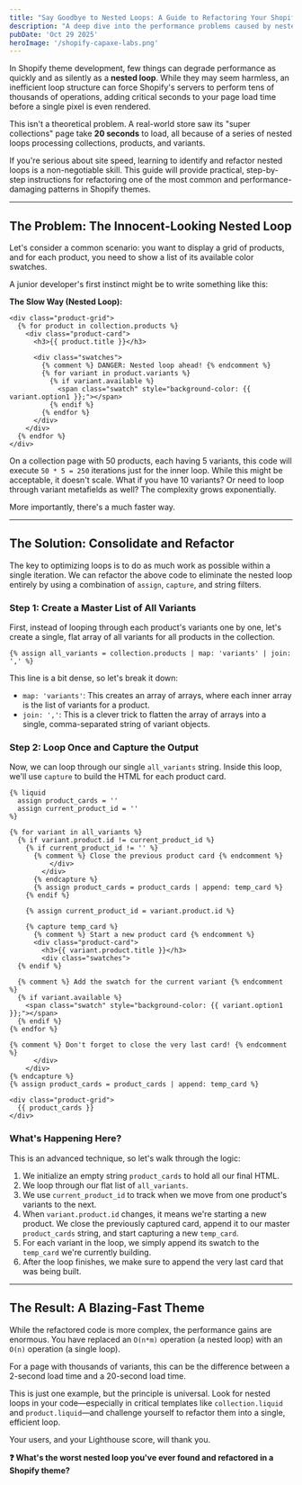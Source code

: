 ```yaml
---
title: "Say Goodbye to Nested Loops: A Guide to Refactoring Your Shopify Liquid"
description: "A deep dive into the performance problems caused by nested loops in Liquid and step-by-step instructions on how to refactor common patterns for a faster theme."
pubDate: 'Oct 29 2025'
heroImage: '/shopify-capaxe-labs.png'
---
```


In Shopify theme development, few things can degrade performance as quickly and as silently as a **nested loop**. While they may seem harmless, an inefficient loop structure can force Shopify's servers to perform tens of thousands of operations, adding critical seconds to your page load time before a single pixel is even rendered.

This isn't a theoretical problem. A real-world store saw its "super collections" page take **20 seconds** to load, all because of a series of nested loops processing collections, products, and variants.

If you're serious about site speed, learning to identify and refactor nested loops is a non-negotiable skill. This guide will provide practical, step-by-step instructions for refactoring one of the most common and performance-damaging patterns in Shopify themes.

---

## **The Problem: The Innocent-Looking Nested Loop**

Let's consider a common scenario: you want to display a grid of products, and for each product, you need to show a list of its available color swatches.

A junior developer's first instinct might be to write something like this:

**The Slow Way (Nested Loop):**
```liquid
<div class="product-grid">
  {% for product in collection.products %}
    <div class="product-card">
      <h3>{{ product.title }}</h3>

      <div class="swatches">
        {% comment %} DANGER: Nested loop ahead! {% endcomment %}
        {% for variant in product.variants %}
          {% if variant.available %}
            <span class="swatch" style="background-color: {{ variant.option1 }};"></span>
          {% endif %}
        {% endfor %}
      </div>
    </div>
  {% endfor %}
</div>
```
On a collection page with 50 products, each having 5 variants, this code will execute `50 * 5 = 250` iterations just for the inner loop. While this might be acceptable, it doesn't scale. What if you have 10 variants? Or need to loop through variant metafields as well? The complexity grows exponentially.

More importantly, there's a much faster way.

---

## **The Solution: Consolidate and Refactor**

The key to optimizing loops is to do as much work as possible within a single iteration. We can refactor the above code to eliminate the nested loop entirely by using a combination of `assign`, `capture`, and string filters.

### **Step 1: Create a Master List of All Variants**

First, instead of looping through each product's variants one by one, let's create a single, flat array of all variants for all products in the collection.

```liquid
{% assign all_variants = collection.products | map: 'variants' | join: ',' %}
```
This line is a bit dense, so let's break it down:
-   `map: 'variants'`: This creates an array of arrays, where each inner array is the list of variants for a product.
-   `join: ','`: This is a clever trick to flatten the array of arrays into a single, comma-separated string of variant objects.

### **Step 2: Loop Once and Capture the Output**

Now, we can loop through our single `all_variants` string. Inside this loop, we'll use `capture` to build the HTML for each product card.

```liquid
{% liquid
  assign product_cards = ''
  assign current_product_id = ''
%}

{% for variant in all_variants %}
  {% if variant.product.id != current_product_id %}
    {% if current_product_id != '' %}
      {% comment %} Close the previous product card {% endcomment %}
          </div>
        </div>
      {% endcapture %}
      {% assign product_cards = product_cards | append: temp_card %}
    {% endif %}

    {% assign current_product_id = variant.product.id %}

    {% capture temp_card %}
      {% comment %} Start a new product card {% endcomment %}
      <div class="product-card">
        <h3>{{ variant.product.title }}</h3>
        <div class="swatches">
  {% endif %}

  {% comment %} Add the swatch for the current variant {% endcomment %}
  {% if variant.available %}
    <span class="swatch" style="background-color: {{ variant.option1 }};"></span>
  {% endif %}
{% endfor %}

{% comment %} Don't forget to close the very last card! {% endcomment %}
      </div>
    </div>
{% endcapture %}
{% assign product_cards = product_cards | append: temp_card %}

<div class="product-grid">
  {{ product_cards }}
</div>
```

### **What's Happening Here?**

This is an advanced technique, so let's walk through the logic:
1.  We initialize an empty string `product_cards` to hold all our final HTML.
2.  We loop through our flat list of `all_variants`.
3.  We use `current_product_id` to track when we move from one product's variants to the next.
4.  When `variant.product.id` changes, it means we're starting a new product. We close the previously captured card, append it to our master `product_cards` string, and start capturing a new `temp_card`.
5.  For each variant in the loop, we simply append its swatch to the `temp_card` we're currently building.
6.  After the loop finishes, we make sure to append the very last card that was being built.

---

## **The Result: A Blazing-Fast Theme**

While the refactored code is more complex, the performance gains are enormous. You have replaced an `O(n*m)` operation (a nested loop) with an `O(n)` operation (a single loop).

For a page with thousands of variants, this can be the difference between a 2-second load time and a 20-second load time.

This is just one example, but the principle is universal. Look for nested loops in your code—especially in critical templates like `collection.liquid` and `product.liquid`—and challenge yourself to refactor them into a single, efficient loop.

Your users, and your Lighthouse score, will thank you.

**❓ What's the worst nested loop you've ever found and refactored in a Shopify theme?**